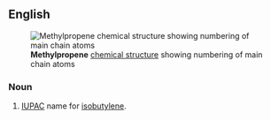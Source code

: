 ==English==
[[File:Methylpropene.PNG|frame|right|'''Methylpropene''' [[chemical structure]] showing numbering of main chain atoms]]
===Noun===
{{en-noun|-}}

# {{context|organic compound|lang=en}} [[IUPAC]] name for [[isobutylene]].